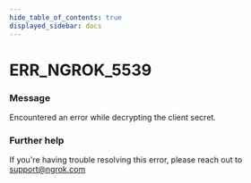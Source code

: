 ```yaml
---
hide_table_of_contents: true
displayed_sidebar: docs
---
```



# ERR_NGROK_5539

### Message

Encountered an error while decrypting the client secret.

<ErrorDetails error="err_ngrok_5539" />

### Further help

If you're having trouble resolving this error, please reach out to [support@ngrok.com](mailto:support@ngrok.com?subject=Help%20with%20ERR_NGROK_5539)

